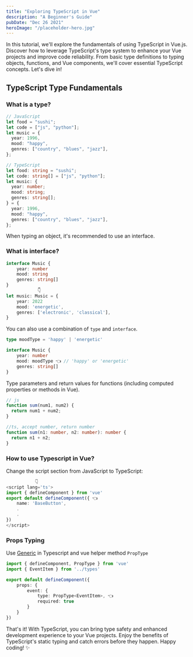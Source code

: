 ```yaml
---
title: "Exploring TypeScript in Vue"
description: "A Beginner's Guide"
pubDate: "Dec 26 2021"
heroImage: "/placeholder-hero.jpg"
---
```


In this tutorial, we'll explore the fundamentals of using TypeScript in Vue.js. Discover how to leverage TypeScript's type system to enhance your Vue projects and improve code reliability. From basic type definitions to typing objects, functions, and Vue components, we'll cover essential TypeScript concepts. Let's dive in!

## TypeScript Type Fundamentals

### What is a type?

```typescript
// JavaScript
let food = "sushi";
let code = ["js", "python"];
let music = {
  year: 1996,
  mood: "happy",
  genres: ["country", "blues", "jazz"],
};

// TypeScript
let food: string = "sushi";
let code: string[] = ["js", "python"];
let music: {
  year: number;
  mood: string;
  genres: string[];
} = {
  year: 1996,
  mood: "happy",
  genres: ["country", "blues", "jazz"],
};
```

When typing an object, it's recommended to use an interface.

### What is interface?

```typescript
interface Music {
    year: number
    mood: string
    genres: string[]
}
            👇
let music: Music = {
    year: 2022
    mood: 'energetic',
    genres: ['electronic', 'classical'],
}

```

You can also use a combination of `type` and `interface`.

```typescript
type moodType = 'happy' | 'energetic'

interface Music {
    year: number
    mood: moodType 👈 // 'happy' or 'energetic'
    genres: string[]
}
```

Type parameters and return values for functions (including computed properties or methods in Vue).

```typescript
// js
function sum(num1, num2) {
  return num1 + num2;
}

//ts, accept number, return number
function sum(n1: number, n2: number): number {
  return n1 + n2;
}
```

### How to use Typescript in Vue?

Change the script section from JavaScript to TypeScript:

```typescript
           👇
<script lang='ts'>
import { defineComponent } from 'vue'
export default defineComponent({ 👈
    name: 'BaseButton',
    .
    .
})
</script>
```

### Props Typing

Use [Generic](https://www.typescriptlang.org/docs/handbook/2/generics.html) in Typescript and vue helper method `PropType`

```typescript
import { defineComponent, PropType } from 'vue'
import { EventItem } from '../types'

export default defineComponent({
    props: {
        event: {
            type: PropType<EventItem>, 👈
            required: true
        }
    }
})
```

That's it! With TypeScript, you can bring type safety and enhanced development experience to your Vue projects. Enjoy the benefits of TypeScript's static typing and catch errors before they happen. Happy coding! ✨

